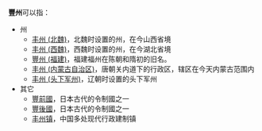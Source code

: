 {{not|豐洲}}
'''豐州'''可以指：
*州
**[[丰州_(北魏)|丰州 (北魏)]]，北魏时设置的州，在今山西省境
**[[丰州_(西魏)|丰州 (西魏)]]，西魏时设置的州，在今湖北省境
**[[豐州_(福建)|豐州 (福建)]]，福建福州在陈朝和隋初的旧名。
**[[丰州_(内蒙古自治区)|丰州 (内蒙古自治区)]]，唐朝关内道下的行政区，辖区在今天内蒙古范围内
**[[丰州_(头下军州)|丰州 (头下军州)]]，辽朝时设置的头下军州
*其它
**[[豐前國|豐前國]]，日本古代的令制國之一
**[[豐後國|豐後國]]，日本古代的令制國之一
**[[丰州镇|丰州镇]]，中国多处现代行政建制镇
{{Disambig|F|Cat=二字中国州名消歧义}}